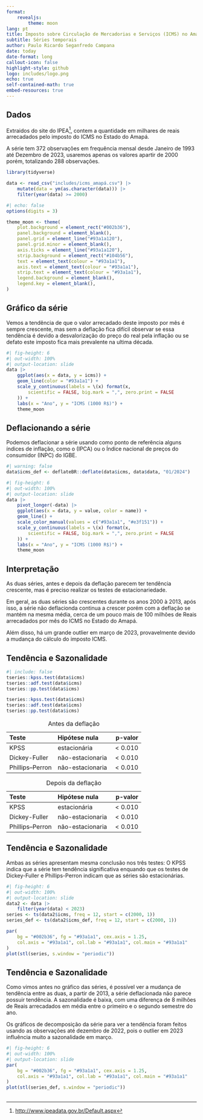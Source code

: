 ```yaml
---
format:
    revealjs:
        theme: moon
lang: pt
title: Imposto sobre Circulação de Mercadorias e Serviços (ICMS) no Amapá
subtitle: Séries temporais
author: Paulo Ricardo Seganfredo Campana
date: today
date-format: long
callout-icon: false
highlight-style: github
logo: includes/logo.png
echo: true
self-contained-math: true
embed-resources: true
---
```


## Dados
Extraidos do site do IPEA^[<http://www.ipeadata.gov.br/Default.aspx>], contem a quantidade em milhares de reais arrecadados pelo imposto do ICMS no Estado do Amapá.

A série tem 372 observações em frequência mensal desde Janeiro de 1993 até Dezembro de 2023, usaremos apenas os valores apartir de 2000 porém, totalizando 288 observações.

```r
library(tidyverse)

data <- read_csv("includes/icms_amapá.csv") |>
    mutate(data = ym(as.character(data))) |>
    filter(year(data) >= 2000)
```

```r
#| echo: false
options(digits = 3)

theme_moon <- theme(
    plot.background = element_rect("#002b36"),
    panel.background = element_blank(),
    panel.grid = element_line("#93a1a120"),
    panel.grid.minor = element_blank(),
    axis.ticks = element_line("#93a1a120"),
    strip.background = element_rect("#104b56"),
    text = element_text(colour = "#93a1a1"),
    axis.text = element_text(colour = "#93a1a1"),
    strip.text = element_text(colour = "#93a1a1"),
    legend.background = element_blank(),
    legend.key = element_blank(),
)
```

## Gráfico da série
Vemos a tendência de que o valor arrecadado deste imposto por mês é sempre crescente, mas sem a deflação fica difícil observar se essa tendência é devido a desvalorização do preço do real pela inflação ou se defato este imposto fica mais prevalente na ultima década.

```r
#| fig-height: 6
#| out-width: 100%
#| output-location: slide
data |>
    ggplot(aes(x = data, y = icms)) +
    geom_line(color = "#93a1a1") +
    scale_y_continuous(labels = \(x) format(x,
        scientific = FALSE, big.mark = ",", zero.print = FALSE
    )) +
    labs(x = "Ano", y = "ICMS (1000 R$)") +
    theme_moon
```

## Deflacionando a série
Podemos deflacionar a série usando como ponto de referência alguns índices de inflação, como o (IPCA) ou o Índice nacional de preços do consumidor (INPC) do IGBE.

```r
#| warning: false
data$icms_def <- deflateBR::deflate(data$icms, data$data, "01/2024")
```

```r
#| fig-height: 6
#| out-width: 100%
#| output-location: slide
data |>
    pivot_longer(-data) |>
    ggplot(aes(x = data, y = value, color = name)) +
    geom_line() +
    scale_color_manual(values = c("#93a1a1", "#e3f151")) +
    scale_y_continuous(labels = \(x) format(x,
        scientific = FALSE, big.mark = ",", zero.print = FALSE
    )) +
    labs(x = "Ano", y = "ICMS (1000 R$)") +
    theme_moon
```

## Interpretação
As duas séries, antes e depois da deflação parecem ter tendência crescente, mas é preciso realizar os testes de estacionariedade.

Em geral, as duas séries são crescentes durante os anos 2000 à 2013, após isso, a série não deflacionda continua a crescer porém com a deflação se mantém na mesma média, cerca de um pouco mais de 100 milhões de Reais arrecadados por mês do ICMS no Estado do Amapá.

Além disso, há um grande outlier em março de 2023, provavelmente devido a mudança do cálculo do imposto ICMS.

## Tendência e Sazonalidade

```r
#| include: false
tseries::kpss.test(data$icms)
tseries::adf.test(data$icms)
tseries::pp.test(data$icms)

tseries::kpss.test(data$icms)
tseries::adf.test(data$icms)
tseries::pp.test(data$icms)
```

: Antes da deflação

|Teste          |Hipótese nula   |        p-valor|
|:--------------|:---------------|--------------:|
|KPSS           |estacionária    |      $< 0.010$|
|Dickey-Fuller  |não-estacionaria|      $< 0.010$|
|Phillips–Perron|não-estacionaria|      $< 0.010$|

: Depois da deflação

|Teste          |Hipótese nula   |        p-valor|
|:--------------|:---------------|--------------:|
|KPSS           |estacionária    |      $< 0.010$|
|Dickey-Fuller  |não-estacionaria|      $< 0.010$|
|Phillips–Perron|não-estacionaria|      $< 0.010$|

## Tendência e Sazonalidade
Ambas as séries apresentam mesma conclusão nos três testes: O KPSS indica que a série tem tendência significativa enquando que os testes de Dickey-Fuller e Phillips-Perron indicam que as séries são estacionárias.

```r
#| fig-height: 6
#| out-width: 100%
#| output-location: slide
data2 <- data |>
    filter(year(data) < 2023)
series <- ts(data2$icms, freq = 12, start = c(2000, 1))
series_def <- ts(data2$icms_def, freq = 12, start = c(2000, 1))

par(
    bg = "#002b36", fg = "#93a1a1", cex.axis = 1.25,
    col.axis = "#93a1a1", col.lab = "#93a1a1", col.main = "#93a1a1"
)
plot(stl(series, s.window = "periodic"))
```

## Tendência e Sazonalidade
Como vimos antes no gráfico das séries, é possível ver a mudança de tendência entre as duas, a partir de 2013, a série deflacionada não parece possuir tendência. A sazonalidade é baixa, com uma diferença de 8 milhões de Reais arrecadados em média entre o primeiro e o segundo semestre do ano.

Os gráficos de decomposição da série para ver a tendência foram feitos usando as observações até dezembro de 2022, pois o outlier em 2023 influência muito a sazonalidade em março.

```r
#| fig-height: 6
#| out-width: 100%
#| output-location: slide
par(
    bg = "#002b36", fg = "#93a1a1", cex.axis = 1.25,
    col.axis = "#93a1a1", col.lab = "#93a1a1", col.main = "#93a1a1"
)
plot(stl(series_def, s.window = "periodic"))
```

##
